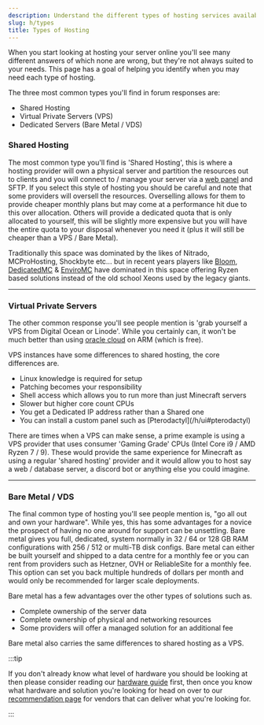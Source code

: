 ```yaml
---
description: Understand the different types of hosting services available and what may be the best fit for your project.
slug: h/types
title: Types of Hosting
---
```


When you start looking at hosting your server online you'll see many different answers of which none are wrong, but they're not always suited to your needs. This page has a goal of helping you identify when you may need each type of hosting.

The three most common types you'll find in forum responses are:

<ul class="pl-5 list-disc">
    <li>Shared Hosting</li>
    <li>Virtual Private Servers (VPS)</li>
    <li>Dedicated Servers (Bare Metal / VDS)</li>
</ul>

### Shared Hosting

The most common type you'll find is 'Shared Hosting', this is where a hosting provider will own a physical server and partition the resources out to clients and you will connect to / manage your server via a [web panel](/h/ui) and SFTP. If you select this style of hosting you should be careful and note that some providers will oversell the resources. Overselling allows for them to provide cheaper monthly plans but may come at a performance hit due to this over allocation. Others will provide a dedicated quota that is only allocated to yourself, this will be slightly more expensive but you will have the entire quota to your disposal whenever you need it (plus it will still be cheaper than a VPS / Bare Metal).

Traditionally this space was dominated by the likes of Nitrado, MCProHosting, Shockbyte etc... but in recent years players like [Bloom](https://bloom.host), [DedicatedMC](https://dedicatedmc.io) & [EnviroMC](https://enviromc.host) have dominated in this space offering Ryzen based solutions instead of the old school Xeons used by the legacy giants.

---

### Virtual Private Servers

The other common response you'll see people mention is 'grab yourself a VPS from Digital Ocean or Linode'. While you certainly can, it won't be much better than using [oracle cloud](/guides/oracle-cloud) on ARM (which is free). 

VPS instances have some differences to shared hosting, the core differences are.

<ul class="pl-5 list-disc">
    <li>Linux knowledge is required for setup</li>
    <li>Patching becomes your responsibility</li>
    <li>Shell access which allows you to run more than just Minecraft servers</li>
    <li>Slower but higher core count CPUs</li>
    <li>You get a Dedicated IP address rather than a Shared one</li>
    <li>You can install a custom panel such as [Pterodactyl](/h/ui#pterodactyl)</li>
</ul>
There are times when a VPS can make sense, a prime example is using a VPS provider that uses consumer 'Gaming Grade' CPUs (Intel Core i9 / AMD Ryzen 7 / 9). These would provide the same experience for Minecraft as using a regular 'shared hosting' provider and it would allow you to host say a web / database server, a discord bot or anything else you could imagine.

---

### Bare Metal / VDS

The final common type of hosting you'll see people mention is, "go all out and own your hardware". While yes, this has some advantages for a novice the prospect of having no one around for support can be unsettling. Bare metal gives you full, dedicated, system normally in 32 / 64 or 128 GB RAM configurations with 256 / 512 or multi-TB disk configs. Bare metal can either be built yourself and shipped to a data centre for a monthly fee or you can rent from providers such as Hetzner, OVH or ReliableSite for a monthly fee. This option can set you back multiple hundreds of dollars per month and would only be recommended for larger scale deployments.

Bare metal has a few advantages over the other types of solutions such as.

<ul class="pl-5 list-disc">
    <li>Complete ownership of the server data</li>
    <li>Complete ownership of physical and networking resources</li>
    <li>Some providers will offer a managed solution for an additional fee</li>
</ul>
Bare metal also carries the same differences to shared hosting as a VPS.

:::tip

If you don't already know what level of hardware you should be looking at then please consider reading our [hardware guide](hardware) first, then once you know what hardware and solution you're looking for head on over to our [recommendation page](providers) for vendors that can deliver what you're looking for.

:::
